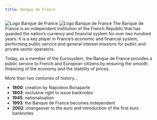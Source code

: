 ```yaml
---
title: Banque de France
---
```


![Logo Banque de France](assets/logo_BDF_2019_bleu_RVB.png)
![Logo Banque de France](assets/image2.png)
The Banque de France is an independent institution of the French Republic
that has guarded the nation’s currency and financial system for over two
hundred years. It is a key player in France’s economic and financial
system, performing public service and general interest missions for
public and private sector operators.

Today, as a member of the Eurosystem, the Banque de France provides a
public service to French and European citizens by ensuring the smooth
financing of the economy and the stability of prices.

More than two centuries of history...

- **1800**: creation by Napoléon Bonaparte
- **1803**: exclusive right to issue banknotes
- **1945**: nationalisation
- **1993**: the Banque de France becomes independent
- **2002**: changeover to the euro and introduction of the first euro banknotes